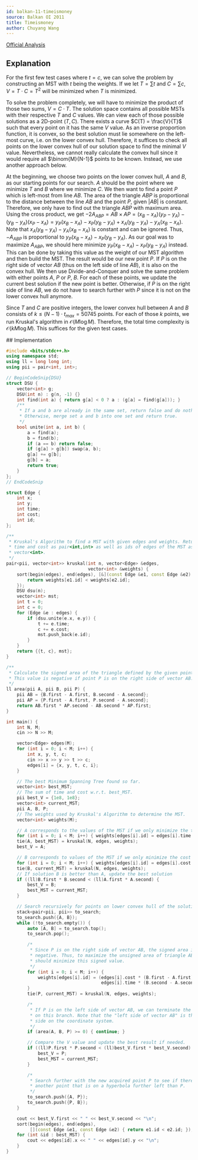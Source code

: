 ```yaml
---
id: balkan-11-timeismoney
source: Balkan OI 2011
title: Timeismoney
author: Chuyang Wang
---
```


[Official Analysis](http://www.boi2011.ro/resurse/tasks/timeismoney-sol.pdf)

## Explanation

For the first few test cases where $t=c$, we can solve the problem by constructing an MST with $t$ being the weights. If we let $T = \sum t$ and $C = \sum c$, $V = T \cdot C = T^2$ will be minimized when $T$ is minimized.

To solve the problem completely, we will have to minimize the product of those two sums, $V = C \cdot T$. The solution space contains all possible MSTs with their respective $T$ and $C$ values. We can view each of those possible solutions as a 2D-point $(T, C)$. There exists a curve $C(T) = \frac{V}{T}$ such that every point on it has the same $V$ value. As an inverse proportion function, it is convex, so the best solution must lie somewhere on the left-most curve, i.e. on the lower convex hull. Therefore, it suffices to check all points on the lower convex hull of our solution space to find the minimal $V$ value. Nevertheless, we cannot really calculate the convex hull since it would require all $\binom{M}{N-1}$ points to be known. Instead, we use another approach below.

At the beginning, we choose two points on the lower convex hull, $A$ and $B$, as our starting points for our search. $A$ should be the point where we minimize $T$ and $B$ where we minimize $C$. We then want to find a point $P$ which is left-most from line $AB$. The area of the triangle $ABP$ is proportional to the distance between the line $AB$ and the point $P$, given $|AB|$ is constant. Therefore, we only have to find out the triangle $ABP$ with maximum area. Using the cross product, we get $-2A_{ABP} = AB \times AP = (x_B - x_A)(y_P - y_A) - (y_B - y_A)(x_P - x_A) = y_P(x_B - x_A) - x_P(y_B - y_A) + x_A(y_B - y_A) - y_A(x_B - x_A)$. Note that $x_A(y_B - y_A) - y_A(x_B - x_A)$ is constant and can be ignored. Thus, $-A_{ABP}$ is proportional to $y_P(x_B - x_A) - x_P(y_B - y_A)$. As our goal was to maximize $A_{ABP}$, we should here minimize $y_P(x_B - x_A) - x_P(y_B - y_A)$ instead. This can be done by taking this value as the weight of our MST algorithm and then build the MST. The result would be our new point $P$. If $P$ is on the right side of vector $AB$ (thus on the left side of line $AB$), it is also on the convex hull. We then use Divide-and-Conquer and solve the same problem with either points $A$, $P$ or $P$, $B$. For each of these points, we update the current best solution if the new point is better. Otherwise, if $P$ is on the right side of line $AB$, we do not have to search further with $P$ since it is not on the lower convex hull anymore.

Since $T$ and $C$ are positive integers, the lower convex hull between $A$ and $B$ consists of $k \leq (N-1) \cdot t_{max} = 50745$ points. For each of those $k$ points, we run Kruskal's algorithm in $\mathcal{O}(M \log M)$. Therefore, the total time complexity is $\mathcal{O}(kM \log M)$. This suffices for the given test cases.

<LanguageSection>
<CPPSection>
## Implementation

```cpp
#include <bits/stdc++.h>
using namespace std;
using ll = long long int;
using pii = pair<int, int>;

// BeginCodeSnip{DSU}
struct DSU {
	vector<int> g;
	DSU(int n) : g(n, -1) {}
	int find(int a) { return g[a] < 0 ? a : (g[a] = find(g[a])); }
	/**
	 * If a and b are already in the same set, return false and do nothing.
	 * Otherwise, merge set a and b into one set and return true.
	 */
	bool unite(int a, int b) {
		a = find(a);
		b = find(b);
		if (a == b) return false;
		if (g[a] > g[b]) swap(a, b);
		g[a] += g[b];
		g[b] = a;
		return true;
	}
};
// EndCodeSnip

struct Edge {
	int x;
	int y;
	int time;
	int cost;
	int id;
};

/**
 * Kruskal's Algorithm to find a MST with given edges and weights. Returns the
 * time and cost as pair<int,int> as well as ids of edges of the MST as
 * vector<int>.
 */
pair<pii, vector<int>> kruskal(int n, vector<Edge> &edges,
                               vector<int> &weights) {
	sort(begin(edges), end(edges), [&](const Edge &e1, const Edge &e2) {
		return weights[e1.id] < weights[e2.id];
	});
	DSU dsu(n);
	vector<int> mst;
	int t = 0;
	int c = 0;
	for (Edge &e : edges) {
		if (dsu.unite(e.x, e.y)) {
			t += e.time;
			c += e.cost;
			mst.push_back(e.id);
		}
	}
	return {{t, c}, mst};
}

/**
 * Calculate the signed area of the triangle defined by the given points.
 * This value is negative if point P is on the right side of vector AB.
 */
ll area(pii A, pii B, pii P) {
	pii AB = {B.first - A.first, B.second - A.second};
	pii AP = {P.first - A.first, P.second - A.second};
	return AB.first * AP.second - AB.second * AP.first;
}

int main() {
	int N, M;
	cin >> N >> M;

	vector<Edge> edges(M);
	for (int i = 0; i < M; i++) {
		int x, y, t, c;
		cin >> x >> y >> t >> c;
		edges[i] = {x, y, t, c, i};
	}

	// The best Minimum Spanning Tree found so far.
	vector<int> best_MST;
	// The sum of time and cost w.r.t. best_MST.
	pii best_V = {1e8, 1e8};
	vector<int> current_MST;
	pii A, B, P;
	// The weights used by Kruskal's Algorithm to determine the MST.
	vector<int> weights(M);

	// A corresponds to the values of the MST if we only minimize the time
	for (int i = 0; i < M; i++) { weights[edges[i].id] = edges[i].time; }
	tie(A, best_MST) = kruskal(N, edges, weights);
	best_V = A;

	// B corresponds to values of the MST if we only minimize the cost
	for (int i = 0; i < M; i++) { weights[edges[i].id] = edges[i].cost; }
	tie(B, current_MST) = kruskal(N, edges, weights);
	// If solution B is better than A, update the best solution
	if ((ll)B.first * B.second < (ll)A.first * A.second) {
		best_V = B;
		best_MST = current_MST;
	}

	// Search recursively for points on lower convex hull of the solution space
	stack<pair<pii, pii>> to_search;
	to_search.push({A, B});
	while (!to_search.empty()) {
		auto [A, B] = to_search.top();
		to_search.pop();

		/*
		 * Since P is on the right side of vector AB, the signed area is
		 * negative. Thus, to maximize the unsigned area of triangle ABP, we
		 * should minimize this signed value.
		 */
		for (int i = 0; i < M; i++) {
			weights[edges[i].id] = (edges[i].cost * (B.first - A.first) -
			                        edges[i].time * (B.second - A.second));
		}
		tie(P, current_MST) = kruskal(N, edges, weights);

		/*
		 * If P is on the left side of vector AB, we can terminate the search
		 * on this branch. Note that the "left side of vector AB" is the right
		 * side on the coordinate system.
		 */
		if (area(A, B, P) >= 0) { continue; }

		// Compare the V value and update the best result if needed.
		if ((ll)P.first * P.second < (ll)best_V.first * best_V.second) {
			best_V = P;
			best_MST = current_MST;
		}

		/*
		 * Search further with the new acquired point P to see if there is
		 * another point that is on a hyperbola further left than P.
		 */
		to_search.push({A, P});
		to_search.push({P, B});
	}

	cout << best_V.first << " " << best_V.second << "\n";
	sort(begin(edges), end(edges),
	     [](const Edge &e1, const Edge &e2) { return e1.id < e2.id; });
	for (int &id : best_MST) {
		cout << edges[id].x << " " << edges[id].y << "\n";
	}
}
```

</CPPSection>

</LanguageSection>

